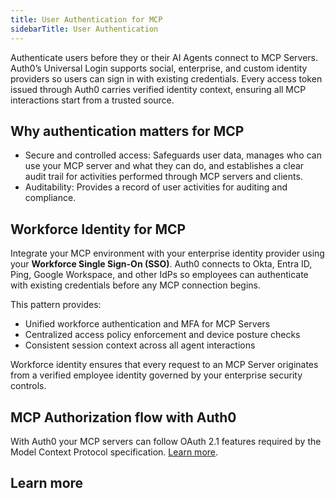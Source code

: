 ```yaml
---
title: User Authentication for MCP
sidebarTitle: User Authentication
---
```


Authenticate users before they or their AI Agents connect to MCP Servers. Auth0’s Universal Login supports social, enterprise, and custom identity providers so users can sign in with existing credentials. Every access token issued through Auth0 carries verified identity context, ensuring all MCP interactions start from a trusted source.

## Why authentication matters for MCP

* Secure and controlled access: Safeguards user data, manages who can use your MCP server and what they can do, and establishes a clear audit trail for activities performed through MCP servers and clients.  
* Auditability: Provides a record of user activities for auditing and compliance.

## Workforce Identity for MCP

Integrate your MCP environment with your enterprise identity provider using your **Workforce Single Sign-On (SSO)**. Auth0 connects to Okta, Entra ID, Ping, Google Workspace, and other IdPs so employees can authenticate with existing credentials before any MCP connection begins.

This pattern provides:

* Unified workforce authentication and MFA for MCP Servers  
* Centralized access policy enforcement and device posture checks  
* Consistent session context across all agent interactions

Workforce identity ensures that every request to an MCP Server originates from a verified employee identity governed by your enterprise security controls. 

## MCP Authorization flow with Auth0

With Auth0 your MCP servers can follow OAuth 2.1 features required by the Model Context Protocol specification. [Learn more](/mcp/core-concepts#mcp-authorization-flow-with-auth0).

## Learn more

<Columns>
  <Card
    title="Auth0 Docs"
    icon="book"
    iconType="solid"
    horizontal
    href="https://auth0.com/docs/articles"
  />
  <Card
    title="Authentication API"
    icon="key"
    iconType="solid"
    horizontal
    href="https://auth0.com/docs/api/authentication"
  />
  <Card
    title="SDKs"
    icon="code"
    iconType="solid"
    horizontal
    href="https://auth0.com/docs/libraries"
  />
</Columns>